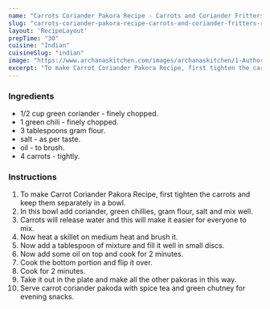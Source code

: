 ---
name: "Carrots Coriander Pakora Recipe - Carrots and Coriander Fritters Recipe"
slug: "carrots-coriander-pakora-recipe-carrots-and-coriander-fritters-recipe"
layout: 'RecipeLayout'
prepTime: "30"
cuisine: "Indian"
cuisineSlug: "indian"
image: "https://www.archanaskitchen.com/images/archanaskitchen/1-Author/nithya.anantham/Carrots_and_Coriander_Fritters_Recipe.jpg"
excerpt: "To make Carrot Coriander Pakora Recipe, first tighten the carrots and keep them separately in a bowl"
---

### Ingredients

-  1/2 cup green coriander - finely chopped.
-  1 green chili - finely chopped.
-  3 tablespoons gram flour.
-  salt - as per taste.
-  oil - to brush.
- 4 carrots - tightly.

### Instructions

1. To make Carrot Coriander Pakora Recipe, first tighten the carrots and keep them separately in a bowl.
1. In this bowl add coriander, green chillies, gram flour, salt and mix well.
1. Carrots will release water and this will make it easier for everyone to mix.
1. Now heat a skillet on medium heat and brush it.
1. Now add a tablespoon of mixture and fill it well in small discs.
1. Now add some oil on top and cook for 2 minutes.
1. Cook the bottom portion and flip it over.
1. Cook for 2 minutes.
1. Take it out in the plate and make all the other pakoras in this way.
1. Serve carrot coriander pakoda with spice tea and green chutney for evening snacks.
